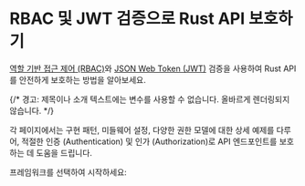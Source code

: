 
# RBAC 및 JWT 검증으로 Rust API 보호하기

[역할 기반 접근 제어 (RBAC)](/authorization/role-based-access-control)와 [JSON Web Token (JWT)](https://auth.wiki/jwt) 검증을 사용하여 Rust API를 안전하게 보호하는 방법을 알아보세요.

{/* 경고: 제목이나 소개 텍스트에는 변수를 사용할 수 없습니다. 올바르게 렌더링되지 않습니다. */}

각 페이지에서는 구현 패턴, 미들웨어 설정, 다양한 권한 모델에 대한 상세 예제를 다루어, 적절한 인증 (Authentication) 및 인가 (Authorization)로 API 엔드포인트를 보호하는 데 도움을 드립니다.

프레임워크를 선택하여 시작하세요:

<MiniGallery />

